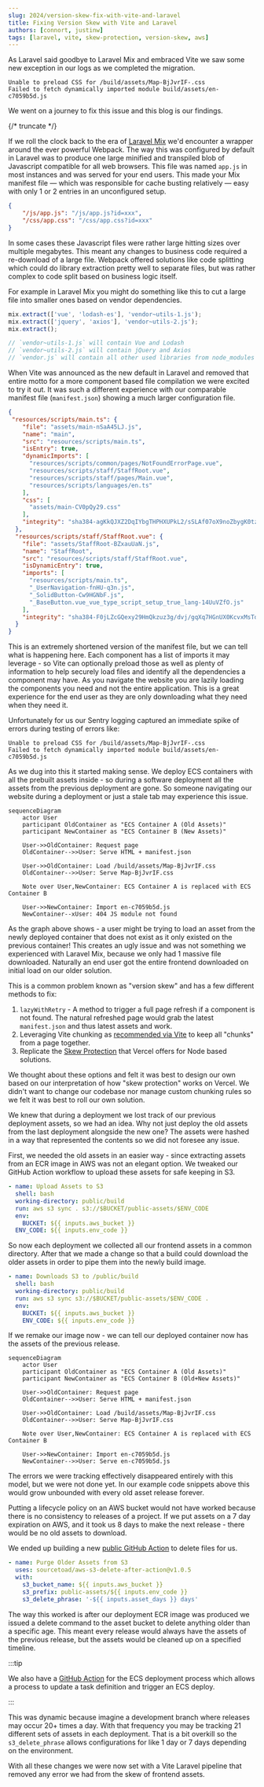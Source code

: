```yaml
---
slug: 2024/version-skew-fix-with-vite-and-laravel
title: Fixing Version Skew with Vite and Laravel
authors: [connort, justinw]
tags: [laravel, vite, skew-protection, version-skew, aws]
---
```


As Laravel said goodbye to Laravel Mix and embraced Vite we saw some new exception in our logs as we completed the migration.

```text
Unable to preload CSS for /build/assets/Map-BjJvrIF-.css
Failed to fetch dynamically imported module build/assets/en-c7059b5d.js
```

We went on a journey to fix this issue and this blog is our findings.

{/* truncate */}

If we roll the clock back to the era of [Laravel Mix](https://github.com/laravel-mix/laravel-mix) we'd encounter a wrapper around the ever powerful Webpack. The way this was configured by default in Laravel was to produce one large minified and transpiled blob of Javascript compatible for all web browsers. This file was named `app.js` in most instances and was served for your end users. This made your Mix manifest file — which was responsible for cache busting relatively — easy with only 1 or 2 entries in an unconfigured setup.

```json
{
    "/js/app.js": "/js/app.js?id=xxx",
    "/css/app.css": "/css/app.css?id=xxx"
}
```

In some cases these Javascript files were rather large hitting sizes over multiple megabytes. This meant any changes to business code required a re-download of a large file. Webpack offered solutions like code splitting which could do library extraction pretty well to separate files, but was rather complex to code split based on business logic itself.

For example in Laravel Mix you might do something like this to cut a large file into smaller ones based on vendor dependencies.

```js
mix.extract(['vue', 'lodash-es'], 'vendor~utils-1.js');
mix.extract(['jquery', 'axios'], 'vendor~utils-2.js');
mix.extract();

// `vendor~utils-1.js` will contain Vue and Lodash
// `vendor~utils-2.js` will contain jQuery and Axios
// `vendor.js` will contain all other used libraries from node_modules
```

When Vite was announced as the new default in Laravel and removed that entire motto for a more component based file compilation we were excited to try it out. It was such a different experience with our comparable manifest file (`manifest.json`) showing a much larger configuration file.

```json
{
 "resources/scripts/main.ts": {
    "file": "assets/main-nSaA45LJ.js",
    "name": "main",
    "src": "resources/scripts/main.ts",
    "isEntry": true,
    "dynamicImports": [
      "resources/scripts/common/pages/NotFoundErrorPage.vue",
      "resources/scripts/staff/StaffRoot.vue",
      "resources/scripts/staff/pages/Main.vue",
      "resources/scripts/languages/en.ts"
    ],
    "css": [
      "assets/main-CV0pQy29.css"
    ],
    "integrity": "sha384-agKkQJXZ2DqIYbgTHPHXUPkL2/sSLAf07oX9noZbygK0tzhcMcJlpv7nMNh9OvA7"
  },
  "resources/scripts/staff/StaffRoot.vue": {
    "file": "assets/StaffRoot-BZxauUaN.js",
    "name": "StaffRoot",
    "src": "resources/scripts/staff/StaffRoot.vue",
    "isDynamicEntry": true,
    "imports": [
      "resources/scripts/main.ts",
      "_UserNavigation-fnHU-q3n.js",
      "_SolidButton-Cw9HGNbF.js",
      "_BaseButton.vue_vue_type_script_setup_true_lang-14UuVZfO.js"
    ],
    "integrity": "sha384-F0jLZcGQexy29HmQkzuz3g/dvj/gqXq7HGnUX0KcvxMsTdwsGw78EOV0aUTrOQfq"
  }
}
```

This is an extremely shortened version of the manifest file, but we can tell what is happening here. Each component has a list of imports it may leverage - so Vite can optionally preload those as well as plenty of information to help securely load files and identify all the dependencies a component may have. As you navigate the website you are lazily loading the components you need and not the entire application. This is a great experience for the end user as they are only downloading what they need when they need it.

Unfortunately for us our Sentry logging captured an immediate spike of errors during testing of errors like:

```text
Unable to preload CSS for /build/assets/Map-BjJvrIF-.css
Failed to fetch dynamically imported module build/assets/en-c7059b5d.js
```

As we dug into this it started making sense. We deploy ECS containers with all the prebuilt assets inside - so during a software deployment all the assets from the previous deployment are gone. So someone navigating our website during a deployment or just a stale tab may experience this issue.

```mermaid
sequenceDiagram
    actor User
    participant OldContainer as "ECS Container A (Old Assets)"
    participant NewContainer as "ECS Container B (New Assets)"

    User->>OldContainer: Request page
    OldContainer-->>User: Serve HTML + manifest.json

    User->>OldContainer: Load /build/assets/Map-BjJvrIF.css
    OldContainer-->>User: Serve Map-BjJvrIF.css

    Note over User,NewContainer: ECS Container A is replaced with ECS Container B

    User->>NewContainer: Import en-c7059b5d.js
    NewContainer--xUser: 404 JS module not found
```

As the graph above shows - a user might be trying to load an asset from the newly deployed container that does not exist as it only existed on the previous container! This creates an ugly issue and was not something we experienced with Laravel Mix, because we only had 1 massive file downloaded. Naturally an end user got the entire frontend downloaded on initial load on our older solution.

This is a common problem known as "version skew" and has a few different methods to fix:

1. `lazyWithRetry` - A method to trigger a full page refresh if a component is not found. The natural refreshed page would grab the latest `manifest.json` and thus latest assets and work.
2. Leveraging Vite chunking as [recommended via Vite](https://router.vuejs.org/guide/advanced/lazy-loading.html#With-Vite) to keep all "chunks" from a page together.
3. Replicate the [Skew Protection](https://vercel.com/blog/version-skew-protection) that Vercel offers for Node based solutions.

We thought about these options and felt it was best to design our own based on our interpretation of how "skew protection" works on Vercel. We didn't want to change our codebase nor manage custom chunking rules so we felt it was best to roll our own solution.

We knew that during a deployment we lost track of our previous deployment assets, so we had an idea. Why not just deploy the old assets from the last deployment alongside the new one? The assets were hashed in a way that represented the contents so we did not foresee any issue.

First, we needed the old assets in an easier way - since extracting assets from an ECR image in AWS was not an elegant option. We tweaked our GitHub Action workflow to upload these assets for safe keeping in S3.

```yaml
- name: Upload Assets to S3
  shell: bash
  working-directory: public/build
  run: aws s3 sync . s3://$BUCKET/public-assets/$ENV_CODE
  env:
    BUCKET: ${{ inputs.aws_bucket }}
  ENV_CODE: ${{ inputs.env_code }}
```

So now each deployment we collected all our frontend assets in a common directory. After that we made a change so that a build could download the older assets in order to pipe them into the newly build image.

```yaml
- name: Downloads S3 to /public/build
  shell: bash
  working-directory: public/build
  run: aws s3 sync s3://$BUCKET/public-assets/$ENV_CODE .
  env:
    BUCKET: ${{ inputs.aws_bucket }}
    ENV_CODE: ${{ inputs.env_code }}
```

If we remake our image now - we can tell our deployed container now has the assets of the previous release.

```mermaid
sequenceDiagram
    actor User
    participant OldContainer as "ECS Container A (Old Assets)"
    participant NewContainer as "ECS Container B (Old+New Assets)"

    User->>OldContainer: Request page
    OldContainer-->>User: Serve HTML + manifest.json

    User->>OldContainer: Load /build/assets/Map-BjJvrIF.css
    OldContainer-->>User: Serve Map-BjJvrIF.css

    Note over User,NewContainer: ECS Container A is replaced with ECS Container B

    User->>NewContainer: Import en-c7059b5d.js
    NewContainer-->>User: Serve en-c7059b5d.js
```

The errors we were tracking effectively disappeared entirely with this model, but we were not done yet. In our example code snippets above this would grow unbounded with every old asset release forever.

Putting a lifecycle policy on an AWS bucket would not have worked because there is no consistency to releases of a project. If we put assets on a 7 day expiration on AWS, and it took us 8 days to make the next release - there would be no old assets to download.

We ended up building a new [public GitHub Action](https://github.com/sourcetoad/aws-s3-delete-after-action) to delete files for us.

```yaml
- name: Purge Older Assets from S3
  uses: sourcetoad/aws-s3-delete-after-action@v1.0.5
  with:
    s3_bucket_name: ${{ inputs.aws_bucket }}
    s3_prefix: public-assets/${{ inputs.env_code }}
    s3_delete_phrase: '-${{ inputs.asset_days }} days'
```

The way this worked is after our deployment ECR image was produced we issued a delete command to the asset bucket to delete anything older than a specific age. This meant every release would always have the assets of the previous release, but the assets would be cleaned up on a specified timeline.

:::tip

We also have a [GitHub Action](https://github.com/sourcetoad/aws-ecs-deploy-action) for the ECS deployment process which allows a process to update a task definition and trigger an ECS deploy.

:::

This was dynamic because imagine a development branch where releases may occur 20+ times a day. With that frequency you may be tracking 21 different sets of assets in each deployment. That is a bit overkill so the `s3_delete_phrase` allows configurations for like 1 day or 7 days depending on the environment.

With all these changes we were now set with a Vite Laravel pipeline that removed any error we had from the skew of frontend assets.
